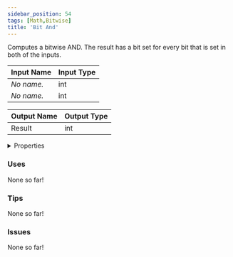 ```yaml
---
sidebar_position: 54
tags: [Math,Bitwise]
title: 'Bit And'
---
```


Computes a bitwise AND. The result has a bit set for every bit that is set in both of the inputs.




<EsbSvg />

| Input Name | Input Type |
|-----------|-----------|
| *No name.* | int |
| *No name.* | int |

| Output Name | Output Type |
|-----------|-----------|
| Result | int |


<details>
  <summary>Properties</summary>
  <div>
    <div>
    <table>
      <thead>
        <tr>
          <th>Is beta required?</th>
          <th>❌</th>
        </tr>
        <tr>
          <th>Is this chip a trolling risk?</th>
          <th>❌</th>
        </tr>
        <tr>
          <th>Is this chip a role assignment risk?</th>
          <th>❌</th>
        </tr>
        <tr>
          <th>Chip UUID</th>
          <th>28a95bc3-ab08-48ae-b0c0-16b41168bf47</th>
        </tr>
      </thead>
    </table>
    </div>
  </div>
</details>

### Uses

None so far!

### Tips

None so far!

### Issues

None so far!